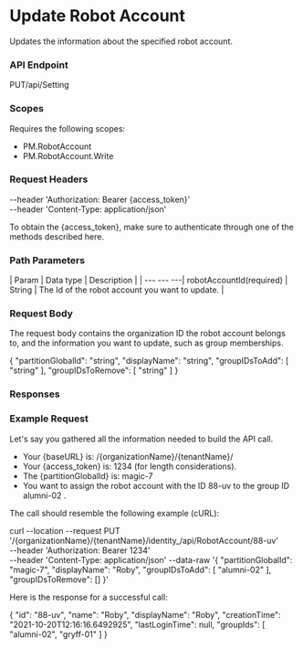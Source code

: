 ﻿# Update Robot Account

Updates the information about the specified robot account.

### API Endpoint

PUT/api/Setting


### Scopes

Requires the following scopes:

* PM.RobotAccount
* PM.RobotAccount.Write


### Request Headers

--header 'Authorization: Bearer {access_token}'\
--header 'Content-Type: application/json'

To obtain the {access_token}, make sure to authenticate through one of the methods described here.


### Path Parameters

| Param | Data type | Description |
| --- --- ---| robotAccountId(required) | String | The Id of the robot account you want to update. |


### Request Body

The request body contains the organization ID the robot account belongs to, and the information you want to update, such as group memberships.

{
  "partitionGlobalId": "string",
  "displayName": "string",
  "groupIDsToAdd": [
    "string"
  ],
  "groupIDsToRemove": [
    "string"
  ]
}


### Responses




### Example Request

Let's say you gathered all the information needed to build the API call.

* Your {baseURL} is: /{organizationName}/{tenantName}/
* Your {access_token} is: 1234 (for length considerations).
* The {partitionGlobalId} is: magic-7
* You want to assign the robot account with the ID 88-uv to the group ID alumni-02 .

The call should resemble the following example (cURL):

curl --location --request PUT '/{organizationName}/{tenantName}/identity_/api/RobotAccount/88-uv' \
--header 'Authorization: Bearer 1234' \
--header 'Content-Type: application/json'
--data-raw '{
    "partitionGlobalId": "magic-7",
    "displayName": "Roby",
    "groupIDsToAdd": [
        "alumni-02"
    ],
    "groupIDsToRemove": []
}'

Here is the response for a successful call:

{
    "id": "88-uv",
    "name": "Roby",
    "displayName": "Roby",
    "creationTime": "2021-10-20T12:16:16.6492925",
    "lastLoginTime": null,
    "groupIds": [
        "alumni-02",
        "gryff-01"
    ]
}

